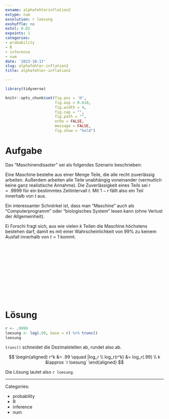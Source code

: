 ```yaml
---
exname: alphafehlerinflation2
extype: num
exsolution: r loesung
exshuffle: no
extol: 0.02
expoints: 1
categories:
- probability
- R
- inference
- num
date: '2023-10-17'
slug: alphafehler-inflation2
title: alphafehler-inflation2

---
```





```r
library(tidyverse)
```


```r
knitr::opts_chunk$set(fig.pos = 'H',
                      fig.asp = 0.618,
                      fig.width = 4,
                      fig.cap = "", 
                      fig.path = "",
                      echo = FALSE,
                      message = FALSE,
                      fig.show = "hold")
```






# Aufgabe


Das "Maschinendisaster" sei als folgendes Szenario beschrieben:

Eine Maschine bestehe aus einer Menge Teile, die alle recht zuverlässig arbeiten.
Außerdem arbeiten alle Teile unabhängig voneinander (vermutlich keine ganz realistische Annahme).
Die Zuverlässigkeit eines Teils sei $r=.9999$ für ein bestimmtes Zeitintervall $t$.
Mit $1-r$ fällt also ein Teil innerhalb von $t$ aus.

Ein interessanter Schnörkel ist, dass man "Maschine" auch als "Computerprogramm" oder "biologisches System" lesen kann 
(ohne Verlust der Allgemeinheit).


Ei Forschi fragt sich, 
aus wie vielen $k$ Teilen die Maschine höchstens bestehen darf,
damit es mit einer Wahrscheinlichkeit von 99% zu keinem Ausfall innerhalb von $t=1$ kommt.



</br>
</br>
</br>
</br>
</br>
</br>
</br>
</br>
</br>
</br>

# Lösung


```r
r <- .9999
loesung <- log(.99, base = r) %>% trunc()
loesung
```


`trunc()` schneidet die Dezimalstellen ab, rundet also ab.




$$
\begin{aligned}
r^k  &= .99 \qquad |log_r \\
log_r(r^k) &= log_r(.99) \\
k &\approx `r loesung`
\end{aligned}
$$

Die Lösung lautet also `r loesung`.




---

Categories: 

- probability
- R
- inference
- num

